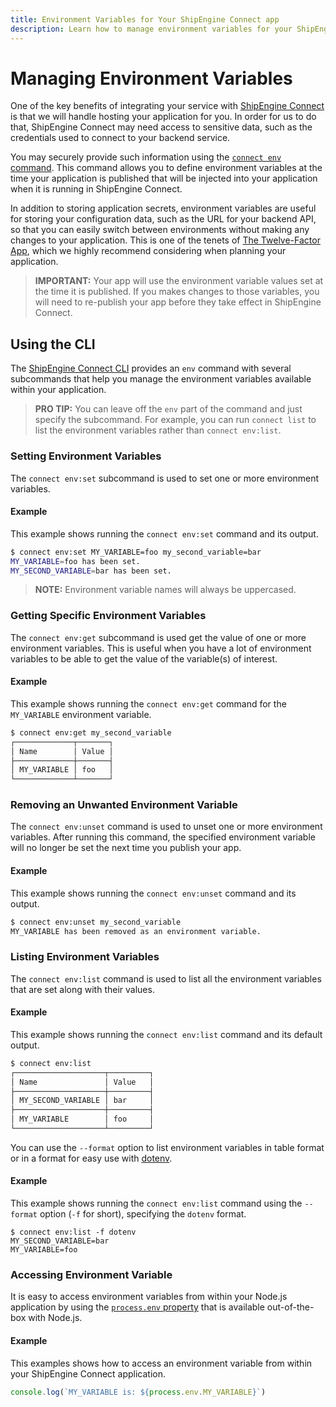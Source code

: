 ```yaml
---
title: Environment Variables for Your ShipEngine Connect app
description: Learn how to manage environment variables for your ShipEngine Connect application with the ShipEngine Connect CLI
---
```


# Managing Environment Variables

One of the key benefits of integrating your service with [ShipEngine Connect](./../index.mdx) is that we will handle
hosting your application for you. In order for us to do that, ShipEngine Connect may need access to sensitive data,
such as the credentials used to connect to your backend service.

You may securely provide such information using the [`connect env` command](./cli#manage-environment-variables).
This command allows you to define environment variables at the time your application is published that will be injected
into your application when it is running in ShipEngine Connect.

In addition to storing application secrets, environment variables are useful for storing your configuration data, such
as the URL for your backend API, so that you can easily switch between environments without making any changes to your
application. This is one of the tenets of [The Twelve-Factor App](https://12factor.net/), which we highly recommend
considering when planning your application.

> **IMPORTANT:**
> Your app will use the environment variable values set at the time it is published. If you makes changes to those
> variables, you will need to re-publish your app before they take effect in ShipEngine Connect.

## Using the CLI

The [ShipEngine Connect CLI](./cli.mdx#manage-environment-variables) provides an `env` command with several subcommands that help you manage the
environment variables available within your application.

> **PRO TIP:**
> You can leave off the `env` part of the command and just specify the subcommand. For example, you can run
> `connect list` to list the environment variables rather than `connect env:list`.

### Setting Environment Variables

The `connect env:set` subcommand is used to set one or more environment variables.

#### Example

This example shows running the `connect env:set` command and its output.

```bash
$ connect env:set MY_VARIABLE=foo my_second_variable=bar
MY_VARIABLE=foo has been set.
MY_SECOND_VARIABLE=bar has been set.
```

> **NOTE:** Environment variable names will always be uppercased.

### Getting Specific Environment Variables

The `connect env:get` subcommand is used get the value of one or more environment variables. This is useful when you
have a lot of environment variables to be able to get the value of the variable(s) of interest.

#### Example

This example shows running the `connect env:get` command for the `MY_VARIABLE` environment variable.

```bash
$ connect env:get my_second_variable
┌─────────────┬───────┐
│ Name        │ Value │
├─────────────┼───────┤
│ MY_VARIABLE │ foo   │
└─────────────┴───────┘
```

### Removing an Unwanted Environment Variable

The `connect env:unset` command is used to unset one or more environment variables. After running this command,
the specified environment variable will no longer be set the next time you publish your app.

#### Example

This example shows running the `connect env:unset` command and its output.

```bash
$ connect env:unset my_second_variable
MY_VARIABLE has been removed as an environment variable.
```

### Listing Environment Variables

The `connect env:list` command is used to list all the environment variables that are set along with their values.

#### Example

This example shows running the `connect env:list` command and its default output.

```bash
$ connect env:list
┌────────────────────┬─────────┐
│ Name               │ Value   │
├────────────────────┼─────────┤
│ MY_SECOND_VARIABLE │ bar     │
├────────────────────┼─────────┤
│ MY_VARIABLE        │ foo     │
└────────────────────┴─────────┘
```

You can use the `--format` option to list environment variables in table format or in a format
for easy use with [dotenv](https://www.npmjs.com/package/dotenv).

#### Example

This example shows running the `connect env:list` command using the `--format` option (`-f` for short), specifying the `dotenv` format.

```
$ connect env:list -f dotenv
MY_SECOND_VARIABLE=bar
MY_VARIABLE=foo
```

### Accessing Environment Variable

It is easy to access environment variables from within your Node.js application by using the [`process.env` property](https://nodejs.org/api/process.html#process_process_env)
that is available out-of-the-box with Node.js.

#### Example

This examples shows how to access an environment variable from within your ShipEngine Connect application.

```javascript
console.log(`MY_VARIABLE is: ${process.env.MY_VARIABLE}`)
```

<Pager
  prev="./typescript.mdx"
  prevTitle="Developing in Typescript"
  next="./error-handling.mdx"
  nextTitle="Error Handling"
/>
